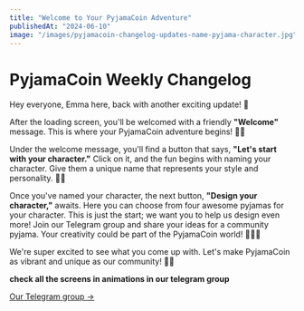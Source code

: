 ```yaml
---
title: "Welcome to Your PyjamaCoin Adventure"
publishedAt: "2024-06-10"
image: "/images/pyjamacoin-changelog-updates-name-pyjama-character.jpg"
---
```


# PyjamaCoin Weekly Changelog

Hey everyone, Emma here, back with another exciting update! 🌟

After the loading screen, you'll be welcomed with a friendly **"Welcome"** message. This is where your PyjamaCoin adventure begins! 🚀💫

Under the welcome message, you'll find a button that says, **"Let's start with your character."** Click on it, and the fun begins with naming your character. Give them a unique name that represents your style and personality. 🌟👾

Once you've named your character, the next button, **"Design your character,"** awaits. Here you can choose from four awesome pyjamas for your character. This is just the start; we want you to help us design even more! Join our Telegram group and share your ideas for a community pyjama. Your creativity could be part of the PyjamaCoin world! 🎨👕💬

We're super excited to see what you come up with. Let's make PyjamaCoin as vibrant and unique as our community! 💼✨

**check all the screens in animations in our telegram group**

<a href="https://t.me/Pyjamacoin">Our Telegram group -></a>
